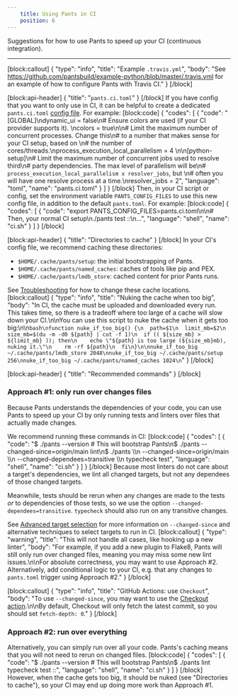 ```yaml
---
    title: Using Pants in CI
    position: 6
---
```


Suggestions for how to use Pants to speed up your CI (continuous integration).

---

[block:callout]
{
  "type": "info",
  "title": "Example `.travis.yml`",
  "body": "See https://github.com/pantsbuild/example-python/blob/master/.travis.yml for an example of how to configure Pants with Travis CI."
}
[/block]

[block:api-header]
{
  "title": "`pants.ci.toml`"
}
[/block]
If you have config that you want to only use in CI, it can be helpful to create a dedicated `pants.ci.toml` [config file](doc:options). For example:
[block:code]
{
  "codes": [
    {
      "code": "[GLOBAL]\ndynamic_ui = false\n# Ensure colors are used (if your CI provider supports it). \ncolors = true\n\n# Limit the maximum number of concurrent processes. Change this\n# to a number that makes sense for your CI setup, based on \n# the number of cores/threads.\nprocess_execution_local_parallelism = 4  \n\n[python-setup]\n# Limit the maximum number of concurrent jobs used to resolve third\n# party dependencies. The max level of parallelism will be\n# `process_execution_local_parallelism x resolver_jobs`, but \n# often you will have one resolve process at a time.\nresolver_jobs = 2",
      "language": "toml",
      "name": "pants.ci.toml"
    }
  ]
}
[/block]
Then, in your CI script or config, set the environment variable `PANTS_CONFIG_FILES` to use this new config file, in addition to the default `pants.toml`. For example:
[block:code]
{
  "codes": [
    {
      "code": "export PANTS_CONFIG_FILES=pants.ci.toml\n\n# Then, your normal CI setup\n./pants test ::\n...",
      "language": "shell",
      "name": "ci.sh"
    }
  ]
}
[/block]

[block:api-header]
{
  "title": "Directories to cache"
}
[/block]
In your CI's config file, we recommend caching these directories:

* `$HOME/.cache/pants/setup`: the initial bootstrapping of Pants.
* `$HOME/.cache/pants/named_caches`: caches of tools like pip and PEX.
* `$HOME/.cache/pants/lmdb_store`: cached content for prior Pants runs.

See [Troubleshooting](doc:troubleshooting#how-to-change-your-cache-directory) for how to change these cache locations.
[block:callout]
{
  "type": "info",
  "title": "Nuking the cache when too big",
  "body": "In CI, the cache must be uploaded and downloaded every run. This takes time, so there is a tradeoff where too large of a cache will slow down your CI.\n\nYou can use this script to nuke the cache when it gets too big:\n\n```bash\nfunction nuke_if_too_big() {\n  path=$1\n  limit_mb=$2\n  size_mb=$(du -m -d0 ${path} | cut -f 1)\n  if (( ${size_mb} > ${limit_mb} )); then\n    echo \"${path} is too large (${size_mb}mb), nuking it.\"\n    rm -rf ${path}\n  fi\n}\n\nnuke_if_too_big ~/.cache/pants/lmdb_store 2048\nnuke_if_too_big ~/.cache/pants/setup 256\nnuke_if_too_big ~/.cache/pants/named_caches 1024\n```"
}
[/block]

[block:api-header]
{
  "title": "Recommended commands"
}
[/block]
### Approach #1: only run over changes files

Because Pants understands the dependencies of your code, you can use Pants to speed up your CI by only running tests and linters over files that actually made changes.

We recommend running these commands in CI:
[block:code]
{
  "codes": [
    {
      "code": "$ ./pants --version  # This will bootstrap Pants\n$ ./pants --changed-since=origin/main lint\n$ ./pants \\\n  --changed-since=origin/main \\\n  --changed-dependees=transitive \\\n  typecheck test",
      "language": "shell",
      "name": "ci.sh"
    }
  ]
}
[/block]
Because most linters do not care about a target's dependencies, we lint all changed targets, but not any dependees of those changed targets.

Meanwhile, tests should be rerun when any changes are made to the tests _or_ to dependencies of those tests, so we use the option `--changed-dependees=transitive`. `typecheck` should also run on any transitive changes.

See [Advanced target selection](doc:advanced-target-selection) for more information on `--changed-since` and alternative techniques to select targets to run in CI.
[block:callout]
{
  "type": "warning",
  "title": "This will not handle all cases, like hooking up a new linter",
  "body": "For example, if you add a new plugin to Flake8, Pants will still only run over changed files, meaning you may miss some new lint issues.\n\nFor absolute correctness, you may want to use Approach #2. Alternatively, add conditional logic to your CI, e.g. that any changes to `pants.toml` trigger using Approach #2."
}
[/block]

[block:callout]
{
  "type": "info",
  "title": "GitHub Actions: use `Checkout`",
  "body": "To use `--changed-since`, you may want to use the [Checkout action](https://github.com/actions/checkout).\n\nBy default, Checkout will only fetch the latest commit, so you should set `fetch-depth: 0`."
}
[/block]
### Approach #2: run over everything

Alternatively, you can simply run over all your code. Pants's caching means that you will not need to rerun on changed files.
[block:code]
{
  "codes": [
    {
      "code": "$ ./pants --version  # This will bootstrap Pants\n$ ./pants lint typecheck test ::",
      "language": "shell",
      "name": "ci.sh"
    }
  ]
}
[/block]
However, when the cache gets too big, it should be nuked (see "Directories to cache"), so your CI may end up doing more work than Approach #1.

